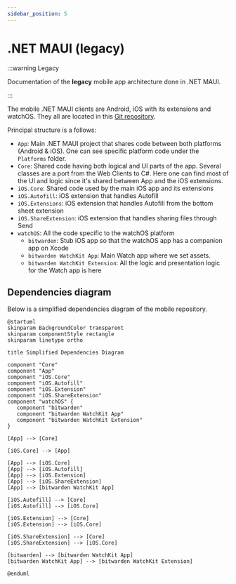 ```yaml
---
sidebar_position: 5
---
```


# .NET MAUI (legacy)

:::warning Legacy

Documentation of the **legacy** mobile app architecture done in .NET MAUI.

:::

The mobile .NET MAUI clients are Android, iOS with its extensions and watchOS. They all are located
in this [Git repository](https://github.com/bitwarden/mobile).

Principal structure is a follows:

- `App`: Main .NET MAUI project that shares code between both platforms (Android & iOS). One can see
  specific platform code under the `Platforms` folder.
- `Core`: Shared code having both logical and UI parts of the app. Several classes are a port from
  the Web Clients to C#. Here one can find most of the UI and logic since it's shared between App
  and the iOS extensions.
- `iOS.Core`: Shared code used by the main iOS app and its extensions
- `iOS.Autofill`: iOS extension that handles Autofill
- `iOS.Extensions`: iOS extension that handles Autofill from the bottom sheet extension
- `iOS.ShareExtension`: iOS extension that handles sharing files through Send
- `watchOS`: All the code specific to the watchOS platform
  - `bitwarden`: Stub iOS app so that the watchOS app has a companion app on Xcode
  - `bitwarden WatchKit App`: Main Watch app where we set assets.
  - `bitwarden WatchKit Extension`: All the logic and presentation logic for the Watch app is here

## Dependencies diagram

Below is a simplified dependencies diagram of the mobile repository.

```kroki type=plantuml
@startuml
skinparam BackgroundColor transparent
skinparam componentStyle rectangle
skinparam linetype ortho

title Simplified Dependencies Diagram

component "Core"
component "App"
component "iOS.Core"
component "iOS.Autofill"
component "iOS.Extension"
component "iOS.ShareExtension"
component "watchOS" {
   component "bitwarden"
   component "bitwarden WatchKit App"
   component "bitwarden WatchKit Extension"
}

[App] --> [Core]

[iOS.Core] --> [App]

[App] --> [iOS.Core]
[App] --> [iOS.Autofill]
[App] --> [iOS.Extension]
[App] --> [iOS.ShareExtension]
[App] --> [bitwarden WatchKit App]

[iOS.Autofill] --> [Core]
[iOS.Autofill] --> [iOS.Core]

[iOS.Extension] --> [Core]
[iOS.Extension] --> [iOS.Core]

[iOS.ShareExtension] --> [Core]
[iOS.ShareExtension] --> [iOS.Core]

[bitwarden] --> [bitwarden WatchKit App]
[bitwarden WatchKit App] --> [bitwarden WatchKit Extension]

@enduml
```
